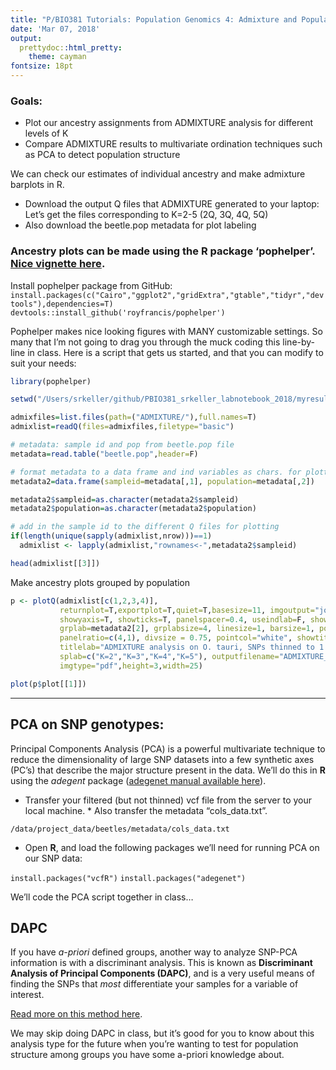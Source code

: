 ```yaml
---
title: "P/BIO381 Tutorials: Population Genomics 4: Admixture and Population Structure Continued"
date: 'Mar 07, 2018'
output:
  prettydoc::html_pretty:
    theme: cayman
fontsize: 18pt
---
```


### Goals:
* Plot our ancestry assignments from ADMIXTURE analysis for different levels of K
* Compare ADMIXTURE results to multivariate ordination techniques such as PCA to detect population structure


We can check our estimates of individual ancestry and make admixture barplots in R.

* Download the output Q files that ADMIXTURE generated to your laptop: Let's get the files corresponding to K=2-5 (2Q, 3Q, 4Q, 5Q)
* Also download the beetle.pop metadata for plot labeling

### Ancestry plots can be made using the R package **'pophelper'**. [Nice vignette here](http://royfrancis.github.io/pophelper/).

Install pophelper package from GitHub:
`install.packages(c("Cairo","ggplot2","gridExtra","gtable","tidyr","devtools"),dependencies=T)`
`devtools::install_github('royfrancis/pophelper')`

Pophelper makes nice looking figures with MANY customizable settings. So many that I'm not going to drag you through the muck coding this line-by-line in class. Here is a script that gets us started, and that you can modify to suit your needs:

```r
library(pophelper)

setwd("/Users/srkeller/github/PBIO381_srkeller_labnotebook_2018/myresults/")

admixfiles=list.files(path=("ADMIXTURE/"),full.names=T)
admixlist=readQ(files=admixfiles,filetype="basic")

# metadata: sample id and pop from beetle.pop file
metadata=read.table("beetle.pop",header=F)

# format metadata to a data frame and ind variables as chars. for plotting
metadata2=data.frame(sampleid=metadata[,1], population=metadata[,2])

metadata2$sampleid=as.character(metadata2$sampleid)
metadata2$population=as.character(metadata2$population)

# add in the sample id to the different Q files for plotting
if(length(unique(sapply(admixlist,nrow)))==1)
  admixlist <- lapply(admixlist,"rownames<-",metadata2$sampleid)

head(admixlist[[3]])
```

Make ancestry plots grouped by population
```r
p <- plotQ(admixlist[c(1,2,3,4)],
           returnplot=T,exportplot=T,quiet=T,basesize=11, imgoutput="join", 
           showyaxis=T, showticks=T, panelspacer=0.4, useindlab=F, showindlab=F, 
           grplab=metadata2[2], grplabsize=4, linesize=1, barsize=1, pointsize=3, 
           panelratio=c(4,1), divsize = 0.75, pointcol="white", showtitle=T, 
           titlelab="ADMIXTURE analysis on O. tauri, SNPs thinned to 1 per kb", 
           splab=c("K=2","K=3","K=4","K=5"), outputfilename="ADMIXTURE_Otauri",
           imgtype="pdf",height=3,width=25)

plot(p$plot[[1]])
```


----------------------------------------

## PCA on SNP genotypes:

Principal Components Analysis (PCA) is a powerful multivariate technique to reduce the dimensionality of large SNP datasets into a few synthetic axes (PC's) that describe the major structure present in the data. We'll do this in **R** using the *adegent* package ([adegenet manual available here](https://cran.r-project.org/web/packages/adegenet/adegenet.pdf)).

* Transfer your filtered (but not thinned) vcf file from the server to your local machine. * Also transfer the metadata "cols_data.txt".

```
/data/project_data/beetles/metadata/cols_data.txt
```

* Open **R**, and load the following packages we'll need for running PCA on our SNP data:

`install.packages("vcfR")` 
`install.packages("adegenet")`

We'll code the PCA script together in class...


## DAPC
If you have *a-priori* defined groups, another way to analyze SNP-PCA information is with a discriminant analysis. This is known as **Discriminant Analysis of Principal Components (DAPC)**, and is a very useful means of finding the SNPs that *most* differentiate your samples for a variable of interest. 

[Read more on this method here](https://bmcgenet.biomedcentral.com/articles/10.1186/1471-2156-11-94). 

We may skip doing DAPC in class, but it's good for you to know about this analysis type for the future when you're wanting to test for population structure among groups you have some a-priori knowledge about.


